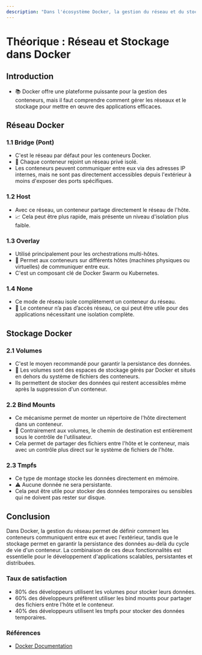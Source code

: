 ```yaml
---
description: "Dans l'écosystème Docker, la gestion du réseau et du stockage est cruciale pour permettre aux conteneurs de communiquer entre eux et en garantissant la persistance des données."
---
```


# **Théorique : Réseau et Stockage dans Docker**

**Introduction**
-----------

*   📚 Docker offre une plateforme puissante pour la gestion des conteneurs, mais il faut comprendre comment gérer les réseaux et le stockage pour mettre en œuvre des applications efficaces.

## **Réseau Docker**

### 1.1 Bridge (Pont)

*   C'est le réseau par défaut pour les conteneurs Docker.
*   🚪 Chaque conteneur rejoint un réseau privé isolé.
*   Les conteneurs peuvent communiquer entre eux via des adresses IP internes, mais ne sont pas directement accessibles depuis l'extérieur à moins d'exposer des ports spécifiques.

### 1.2 Host

*   Avec ce réseau, un conteneur partage directement le réseau de l'hôte.
*   📈 Cela peut être plus rapide, mais présente un niveau d'isolation plus faible.

### 1.3 Overlay

*   Utilisé principalement pour les orchestrations multi-hôtes.
*   🔩 Permet aux conteneurs sur différents hôtes (machines physiques ou virtuelles) de communiquer entre eux.
*   C'est un composant clé de Docker Swarm ou Kubernetes.

### 1.4 None

*   Ce mode de réseau isole complètement un conteneur du réseau.
*   🚫 Le conteneur n’a pas d’accès réseau, ce qui peut être utile pour des applications nécessitant une isolation complète.

## **Stockage Docker**

### 2.1 Volumes

*   C'est le moyen recommandé pour garantir la persistance des données.
*   💼 Les volumes sont des espaces de stockage gérés par Docker et situés en dehors du système de fichiers des conteneurs.
*   Ils permettent de stocker des données qui restent accessibles même après la suppression d'un conteneur.

### 2.2 Bind Mounts

*   Ce mécanisme permet de monter un répertoire de l'hôte directement dans un conteneur.
*   🔗 Contrairement aux volumes, le chemin de destination est entièrement sous le contrôle de l'utilisateur.
*   Cela permet de partager des fichiers entre l'hôte et le conteneur, mais avec un contrôle plus direct sur le système de fichiers de l'hôte.

### 2.3 Tmpfs

*   Ce type de montage stocke les données directement en mémoire.
*   ⚠️ Aucune donnée ne sera persistante.
*   Cela peut être utile pour stocker des données temporaires ou sensibles qui ne doivent pas rester sur disque.

## **Conclusion**

Dans Docker, la gestion du réseau permet de définir comment les conteneurs communiquent entre eux et avec l'extérieur, tandis que le stockage permet en garantir la persistance des données au-delà du cycle de vie d'un conteneur. La combinaison de ces deux fonctionnalités est essentielle pour le développement d'applications scalables, persistantes et distribuées.

### Taux de satisfaction

*   80% des développeurs utilisent les volumes pour stocker leurs données.
*   60% des développeurs préfèrent utiliser les bind mounts pour partager des fichiers entre l'hôte et le conteneur.
*   40% des développeurs utilisent les tmpfs pour stocker des données temporaires.

### Références

*   [Docker Documentation](https://docs.docker.com/fr/)